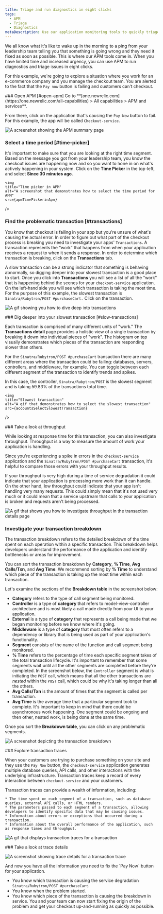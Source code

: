 ```yaml
---
title: Triage and run diagnostics in eight clicks
tags:
  - APM
  - Triage
  - Diagnostics
metaDescription: Use our application monitoring tools to quickly triage and run diagnostics during an incident.
---
```












We all know what it's like to wake up in the morning to a ping from your leadership team telling you that something is going wrong and they need it fixed as soon as possible. This is where our APM tools come in. When you have limited time and increased urgency, you can use APM to run diagnostics and triage issues in eight clicks. 

For this example, we're going to explore a situation where you work for an e-commerce company and you manage the checkout team. You are alerted to the fact that the `Pay now` button is failing and customers can't checkout. 

<Steps>

<Step>
### Open APM [#open-apm]
Go to **[one.newrelic.com](https://one.newrelic.com/all-capabilities) > All capabilities > APM and services**.

From there, click on the application that's causing the `Pay Now` button to fail. For this example, the app will be called `Checkout-service`.

<img
    title="APM summary page for checkout service"
    alt="A screenshot showing the APM summary page"
    src={apmCheckoutServiceinApm}
/>
</Step>

<Step>

### Select a time period [#time-picker]

It's important to make sure that you are looking at the right time segment. Based on the message you got from your leadership team, you know the checkout issues are happening now and so you want to hone in on what's actively happening in your system. Click on the **Time Picker** in the top-left, and select **Since 30 minutes ago**.

    <img
    title="Time picker in APM"
    alt="A screenshot that demonstrates how to select the time period for APM"
    src={apmTimePickerinApm}
/>
</Step>

<Step>

### Find the problematic transaction [#transactions]

You know that checkout is failing in your app but you're unsure of what's causing the actual error. In order to figure out what part of the checkout process is breaking you need to investigate your apps' `Transactions`. A transaction represents the “work” that happens from when your application receives a request to when it sends a response. In order to determine which transaction is breaking, click on the **Transactions** tab.

A slow transaction can be a strong indicator that something is behaving abnormally, so digging deeper into your slowest transaction is a good place to start. Once you click into **Transactions** you will see a list of all the "work" that is happening behind the scenes for your `checkout-service` application. On the left-hand side you will see which transaction is taking the most time. For the purpose of this example, the slowest transaction is `Sinatra/Rubytron/POST #purchaseCart.` Click on the transaction.

<img
    title="transactions tab in APM summary "
    alt="A gif showing you how to dive deep into transactions"
    src={apmTransactionsTabinApmOverview}
/>

</Step>

<Step>
### Dig deeper into your slowest transaction [#slow-transactions]

Each transaction is comprised of many different units of "work." The **Transactions detail** page provides a holistic view of a single transaction by breaking it down into individual pieces of "work". The histogram on top visually demonstrates which pieces of the transaction are responding slower than others. 

For the `Sinatra/Rubytron/POST #purchaseCart` transaction there are many different areas where the transaction could be failing: databases, servers, controllers, and middleware, for example. You can toggle between each different segment of the transaction to identify trends and spikes.

In this case, the controller, `Sinatra/Rubytron/POST` is the slowest segment and is taking 59.83% of the transactions total time. 

    <img
    title="Slowest transaction"
    alt="A gif that demonstrates how to select the slowest transaction"
    src={accountsSelectSlowestTransaction}
/>

</Step>

<Step>
### Take a look at throughput 

While looking at response time for this transaction, you can also investigate throughput. Throughput is a way to measure the amount of work your application is handling. 

Since you're experiencing a spike in errors in the `checkout-service` application and the `Sinatra/Rubytron/POST #purchaseCart` transaction, it's helpful to compare those errors with your throughput results. 

If your throughput is very high during a time of service degradation it could indicate that your application is processing more work than it can handle. On the other hand, low throughput could indicate that your app isn't handling very many requests. This could simply mean that it's not used very much or it could mean that a service upstream that calls to your application is broken and requests aren't being processed. 

<img
    title="investigate throughput"
    alt="A gif that shows you how to investigate throughput in the transaction details page"
    src={apmInvestigateThroughputinAPM}
/>

</Step>

<Step>

### Investigate your transaction breakdown

The transaction breakdown refers to the detailed breakdown of the time spent on each operation within a specific transaction. This breakdown helps developers understand the performance of the application and identify bottlenecks or areas for improvement.

You can sort the transaction breakdown by **Category**, **% Time**, **Avg Calls/Txn**, and **Avg Time**. We recommend sorting by **% Time** to understand which piece of the transaction is taking up the most time within each transaction. 

Let's examine the sections of the **Breakdown table** in the screenshot below:

* **Category** refers to the type of call segment being monitored. 
* **Controller** is a type of **category** that refers to model-view-controller architecture and is most likely a call made directly from your UI to your application. 
* **External** is a type of **category** that represents a call being made that we began monitoring before we know where it's going.  
* **Middleware** is a type of **category** that most often refers to a dependency or library that is being used as part of your application's functionality. 
* **Segment** consists of the name of the function and call segment being monitored.
* **% Time** refers to the percentage of time each specific segment takes of the total transaction lifecycle. It's important to remember that some segments wait until all the other segments are completed before they're completed. In the screenshot below, the `Controller` segment is what is initiating the `POST` call, which means that all the other transactions are _nested_ within the `POST` call, which could be why it's taking longer than all the others. 
* **Avg Calls/Txn** is the amount of times that the segment is called per transaction. 
* **Avg Time** is the average time that a particular segment took to complete. It's important to keep in mind that there could be asynchronous work happening. One segment could be ongoing and then other, nested work, is being done at the same time. 

Once you sort the **Breakdown table**, you can click on any problematic segments. 

<img
    title="screenshot breakdown"
    alt="A screenshot depicting the transaction breakdown "
    src={apmTransactionBreakdown}
/>
</Step>

<Step>
### Explore transaction traces

When your customers are trying to purchase something on your site and they use the `Pay Now` button, the `checkout-service` application generates multiple database queries, API calls, and other interactions with the underlying infrastructure. Transaction traces keep a record of every interaction between `checkout-service` and your customers. 

Transaction traces can provide a wealth of information, including:

    * The time spent on each segment of a transaction, such as database queries, external API calls, or HTML renders.
    * The parameters passed to each segment of a transaction, allowing developers to identify specific data that may be causing issues.
    * Information about errors or exceptions that occurred during a transaction.
    * Information about the overall performance of the application, such as response times and throughput.


<img
    title="transaction traces in APM"
    alt="A gif that displays transaction traces for a transaction"
    src={apmTransactionTracesinAPM}
/>

</Step>

<Step>
### Take a look at trace details 

<img
    title="Trace details"
    alt="A screenshot showing trace details for a transaction trace"
    src={apmTraceDetails}
/>

</Step>
<Step>
And now you have all the information you need to fix the `Pay Now` button for your application. 

* You know which transaction is causing the service degradation `Sinatra/Rubytron/POST #purchaseCart`.
* You know when the problem started.
* You know which piece of the transaction is causing the breakdown in service. You and your team can now start fixing the origin of the problem and get your checkout up-and-running as quickly as possible. 
</Step>
</Steps>














